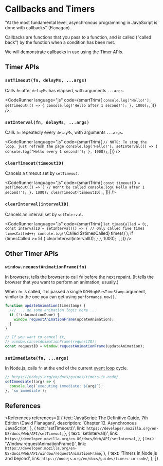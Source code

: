 
# Callbacks and Timers

"At the most fundamental level, asynchronous programming in JavaScript is done with callbacks" (Flanagan).

Callbacks are functions that you pass to a function, and is called ("called back") by the function when a condition has been met.

We will demonstrate callbacks in use using the Timer APIs.

## Timer APIs

### `setTimeout(fn, delayMs, ...args)`

Calls `fn` after `delayMs` has elapsed, with arguments `...args`.

<CodeRunner
  language="js"
  code={smartTrim([
    `
      console.log('Hello!');
      setTimeout(() => {
        console.log('Hello after 1 second!');
      }, 1000);
    `,
  ])}
/>

### `setInterval(fn, delayMs, ...args)`

Calls `fn` repeatedly every `delayMs`, with arguments `...args`.

<CodeRunner
  language="js"
  code={smartTrim([
    `
      // NOTE: To stop the loop, just refresh the page
      console.log('Hello!');
      setInterval(() => {
        console.log('Hello every 1 second!');
      }, 1000);
    `,
  ])}
/>

### `clearTimeout(timeoutID)`

Cancels a timeout set by `setTimeout`.

<CodeRunner
  language="js"
  code={smartTrim([
    `
      const timeoutID = setTimeout(() => {
        // Won't be called
        console.log('Hello after 1 second!');
      }, 1000);
      clearTimeout(timeoutID);
    `,
  ])}
/>

### `clearInterval(intervalID)`

Cancels an interval set by `setInterval`.

<CodeRunner
  language="js"
  code={smartTrim([
    `
      let timesCalled = 0;
    `,
    `
      const intervalID = setInterval(() => {
        // Only called five times
        timesCalled++;
        console.log(\`Called \${timesCalled} time(s)\`);
        if (timesCalled >= 5) {
          clearInterval(intervalID);
        }
      }, 1000);
    `,
  ])}
/>

## Other Timer APIs

### `window.requestAnimationFrame(fn)`

In browsers, tells the browser to call `fn` before the next repaint. (It tells the browser that you want to perform an animation, usually.)

When `fn` is called, it is passed a single `DOMHighResTimeStamp` argument, similar to the one you can get using `performance.now()`.

```js
function updateAnimation(timestamp) {
  /// ... do some animation logic here ...
  if (!isAnimationDone) {
    window.requestAnimationFrame(updateAnimation);
  }
}

// If you want to cancel it,
// window.cancelAnimationFrame(requestID);
const requestID = window.requestAnimationFrame(updateAnimation);
```

### `setImmediate(fn, ...args)`

In Node.js, calls `fn` at the end of the current [event loop](https://nodejs.dev/learn/the-nodejs-event-loop) cycle.

```js
// https://nodejs.org/en/docs/guides/timers-in-node/
setImmediate((arg) => {
  console.log(`executing immediate: ${arg}`);
}, 'so immediate');
```

## References

<References
  references={[
    {
      text: 'JavaScript: The Definitive Guide, 7th Edition (David Flanagan)',
      description: 'Chapter 13. Asynchronous JavaScript',
    },
    {
      text: 'setTimeout()',
      link: `https://developer.mozilla.org/en-US/docs/Web/API/setTimeout`,
    },
    {
      text: 'setInterval()',
      link: `https://developer.mozilla.org/en-US/docs/Web/API/setInterval`,
    },
    {
      text: 'Window.requestAnimationFrame()',
      link: `https://developer.mozilla.org/en-US/docs/Web/API/window/requestAnimationFrame`,
    },
    {
      text: 'Timers in Node.js and beyond',
      link: `https://nodejs.org/en/docs/guides/timers-in-node/`,
    },
  ]}
></References>
